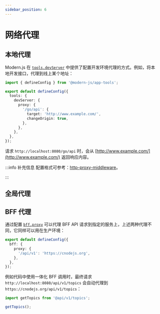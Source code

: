 ```yaml
---
sidebar_position: 6
---
```


# 网络代理

## 本地代理

Modern.js 在 [`tools.devServer`](/configure/app/tools/dev-server) 中提供了配置开发环境代理的方式。例如，将本地开发接口，代理到线上某个地址：

```ts title="modern.config.ts"
import { defineConfig } from '@modern-js/app-tools';

export default defineConfig({
  tools: {
    devServer: {
      proxy: {
        '/go/api': {
          target: 'http://www.example.com/',
          changeOrigin: true,
        },
      },
    },
  },
});
```

请求 `http://localhost:8080/go/api` 时，会从 [http://www.example.com/](http://www.example.com/) 返回响应内容。

:::info 补充信息
配置格式可参考：[http-proxy-middleware](https://github.com/chimurai/http-proxy-middleware)。

:::

## 全局代理


<GlobalProxy />

## BFF 代理

通过配置 [`bff.proxy`](/configure/app/bff/proxy) 可以代理 BFF API 请求到指定的服务上，上述两种代理不同，它同样可以用在生产环境：

```ts title="modern.config.ts"
export default defineConfig({
  bff: {
    proxy: {
      '/api/v1': 'https://cnodejs.org',
    },
  },
});
```

例如代码中使用一体化 BFF 调用时，最终请求 `http://localhost:8080/api/v1/topics` 会自动代理到 `https://cnodejs.org/api/v1/topics`：

```js
import getTopics from '@api/v1/topics';

getTopics();
```
